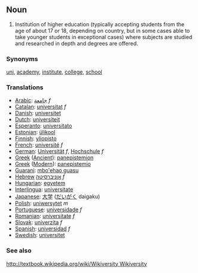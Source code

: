 ==Noun==

#Institution of higher education (typically accepting students from the age of about 17 or 18, depending on country, but in some cases able to take younger students in exceptional cases) where subjects are studied and researched in depth and degrees are offered.

===Synonyms===

[[uni]], [[academy]], [[institute]], [[college]], [[school]]

===Translations===
*[[Arabic]]: [[جامعة]] ''f''
*[[Catalan]]: [[universitat]] ''f''
*[[Danish]]: [[universitet]]
*[[Dutch]]: [[universiteit]]
*[[Esperanto]]: [[universitato]]
*[[Estonian]]: [[ülikool]]
*[[Finnish]]: [[yliopisto]]
*[[French]]: [[université]] ''f''
*[[German]]: [[Universität]] ''f'', [[Hochschule]] ''f''
*[[Greek]] ([[Ancient]]): [[panepistemion]]
*[[Greek]] ([[Modern]]): [[panepistemio]]
*[[Guarani]]: [[mbo'ehao guasu]]
*[[Hebrew]] [[אוניברסיטה]] ''f''
*[[Hungarian]]: [[egyetem]] 
*[[Interlingua]]: [[universitate]]
*[[Japanese]]: [[大学]] ([[だいがく]] daigaku)
*[[Polish]]: [[uniwersytet]] ''m''
*[[Portuguese]]: [[universidade]] ''f''
*[[Romanian]]: [[universitate]] ''f''
*[[Slovak]]: [[univerzita]] ''f''
*[[Spanish]]: [[universidad]] ''f''
*[[Swedish]]: [[universitet]]

===See also===

[[http://textbook.wikipedia.org/wiki/Wikiversity Wikiversity]]